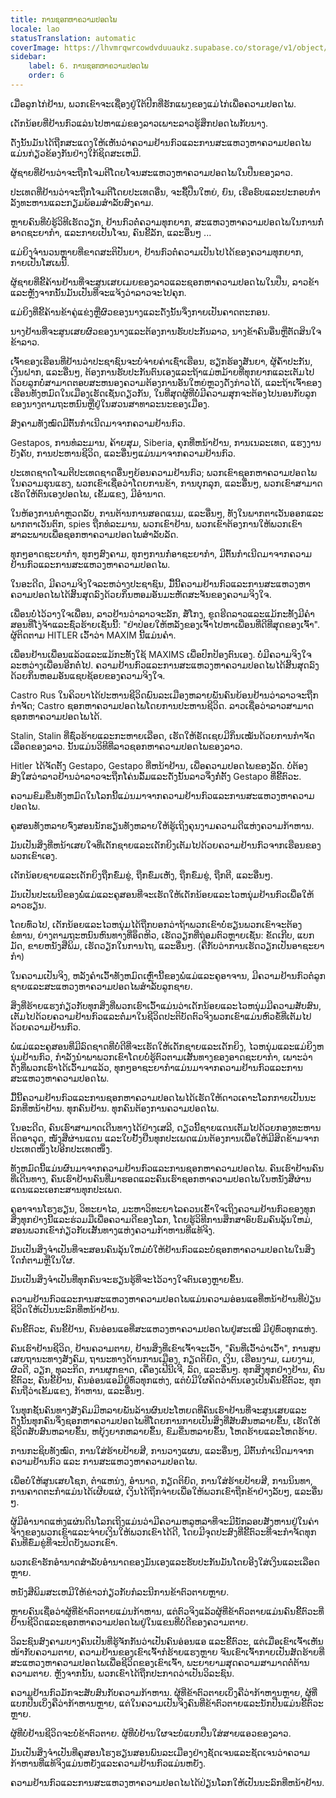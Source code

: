 ```yaml
---
title: ການຊອກຫາຄວາມປອດໄພ
locale: lao
statusTranslation: automatic
coverImage: https://lhvmrqwrcowdvduuaukz.supabase.co/storage/v1/object/public/strapi-uploads/small_cover-educacion-fundamental.webp-2d51a7828a2b1309555be27f7e2a61a0.webp
sidebar:
    label: 6. ການຊອກຫາຄວາມປອດໄພ
    order: 6
---
```

ເມື່ອລູກໄກ່ຢ້ານ, ພວກເຂົາຈະເຊື່ອງຢູ່ໃຕ້ປີກທີ່ຮັກແພງຂອງແມ່ໄກ່ເພື່ອຄວາມປອດໄພ.

ເດັກນ້ອຍທີ່ຢ້ານກົວແລ່ນໄປຫາແມ່ຂອງລາວເພາະລາວຮູ້ສຶກປອດໄພກັບນາງ.

ດັ່ງນັ້ນມັນໄດ້ຖືກສະແດງໃຫ້ເຫັນວ່າຄວາມຢ້ານກົວແລະການສະແຫວງຫາຄວາມປອດໄພແມ່ນກ່ຽວຂ້ອງກັນຢ່າງໃກ້ຊິດສະເຫມີ.

ຜູ້ຊາຍທີ່ຢ້ານວ່າຈະຖືກໂຈມຕີໂດຍໂຈນສະແຫວງຫາຄວາມປອດໄພໃນປືນຂອງລາວ.

ປະເທດທີ່ຢ້ານວ່າຈະຖືກໂຈມຕີໂດຍປະເທດອື່ນ, ຈະຊື້ປືນໃຫຍ່, ຍົນ, ເຮືອຮົບແລະປະກອບກໍາລັງທະຫານແລະກຽມພ້ອມສໍາລັບສົງຄາມ.

ຫຼາຍຄົນທີ່ບໍ່ຮູ້ວິທີເຮັດວຽກ, ຢ້ານກົວຕໍ່ຄວາມທຸກຍາກ, ສະແຫວງຫາຄວາມປອດໄພໃນການກໍ່ອາດຊະຍາກໍາ, ແລະກາຍເປັນໂຈນ, ຄົນຂີ້ລັກ, ແລະອື່ນໆ ...

ແມ່ຍິງຈໍານວນຫຼາຍທີ່ຂາດສະຕິປັນຍາ, ຢ້ານກົວຕໍ່ຄວາມເປັນໄປໄດ້ຂອງຄວາມທຸກຍາກ, ກາຍເປັນໂສເພນີ.

ຜູ້ຊາຍທີ່ຂີ້ຄ້ານຢ້ານທີ່ຈະສູນເສຍເມຍຂອງລາວແລະຊອກຫາຄວາມປອດໄພໃນປືນ, ລາວຂ້າແລະຫຼັງຈາກນັ້ນມັນເປັນທີ່ຈະແຈ້ງວ່າລາວຈະໄປຄຸກ.

ແມ່ຍິງທີ່ຂີ້ຄ້ານຂ້າຄູ່ແຂ່ງຫຼືຜົວຂອງນາງແລະດັ່ງນັ້ນຈຶ່ງກາຍເປັນຄາດຕະກອນ.

ນາງຢ້ານທີ່ຈະສູນເສຍຜົວຂອງນາງແລະຕ້ອງການຮັບປະກັນລາວ, ນາງຂ້າຄົນອື່ນຫຼືຕັດສິນໃຈຂ້າລາວ.

ເຈົ້າຂອງເຮືອນທີ່ຢ້ານວ່າປະຊາຊົນຈະບໍ່ຈ່າຍຄ່າເຊົ່າເຮືອນ, ຮຽກຮ້ອງສັນຍາ, ຜູ້ຄໍ້າປະກັນ, ເງິນຝາກ, ແລະອື່ນໆ, ຕ້ອງການຮັບປະກັນຕົນເອງແລະຖ້າແມ່ຫມ້າຍທີ່ທຸກຍາກແລະເຕັມໄປດ້ວຍລູກບໍ່ສາມາດຕອບສະຫນອງຄວາມຕ້ອງການອັນໃຫຍ່ຫຼວງດັ່ງກ່າວໄດ້, ແລະຖ້າເຈົ້າຂອງເຮືອນທັງຫມົດໃນເມືອງເຮັດເຊັ່ນດຽວກັນ, ໃນທີ່ສຸດຜູ້ທີ່ບໍ່ມີຄວາມສຸກຈະຕ້ອງໄປນອນກັບລູກຂອງນາງຕາມຖະຫນົນຫຼືຢູ່ໃນສວນສາທາລະນະຂອງເມືອງ.

ສົງຄາມທັງໝົດມີຕົ້ນກຳເນີດມາຈາກຄວາມຢ້ານກົວ.

Gestapos, ການທໍລະມານ, ຄ້າຍສຸມ, Siberia, ຄຸກທີ່ຫນ້າຢ້ານ, ການເນລະເທດ, ແຮງງານບັງຄັບ, ການປະຫານຊີວິດ, ແລະອື່ນໆແມ່ນມາຈາກຄວາມຢ້ານກົວ.

ປະເທດຊາດໂຈມຕີປະເທດຊາດອື່ນໆຍ້ອນຄວາມຢ້ານກົວ; ພວກເຂົາຊອກຫາຄວາມປອດໄພໃນຄວາມຮຸນແຮງ, ພວກເຂົາເຊື່ອວ່າໂດຍການຂ້າ, ການບຸກລຸກ, ແລະອື່ນໆ, ພວກເຂົາສາມາດເຮັດໃຫ້ຕົນເອງປອດໄພ, ເຂັ້ມແຂງ, ມີອໍານາດ.

ໃນຫ້ອງການຕໍາຫຼວດລັບ, ການຕ້ານການສອດແນມ, ແລະອື່ນໆ, ທັງໃນພາກຕາເວັນອອກແລະພາກຕາເວັນຕົກ, spies ຖືກທໍລະມານ, ພວກເຂົາຢ້ານ, ພວກເຂົາຕ້ອງການໃຫ້ພວກເຂົາສາລະພາບເພື່ອຊອກຫາຄວາມປອດໄພສໍາລັບລັດ.

ທຸກໆອາດຊະຍາກໍາ, ທຸກໆສົງຄາມ, ທຸກໆການກໍ່ອາຊະຍາກໍາ, ມີຕົ້ນກໍາເນີດມາຈາກຄວາມຢ້ານກົວແລະການສະແຫວງຫາຄວາມປອດໄພ.

ໃນອະດີດ, ມີຄວາມຈິງໃຈລະຫວ່າງປະຊາຊົນ, ມື້ນີ້ຄວາມຢ້ານກົວແລະການສະແຫວງຫາຄວາມປອດໄພໄດ້ສິ້ນສຸດລົງດ້ວຍກິ່ນຫອມອັນມະຫັດສະຈັນຂອງຄວາມຈິງໃຈ.

ເພື່ອນບໍ່ໄວ້ວາງໃຈເພື່ອນ, ລາວຢ້ານວ່າລາວຈະລັກ, ສໍ້ໂກງ, ຂູດຮີດລາວແລະແມ້ກະທັ້ງມີຄໍາສອນທີ່ໂງ່ຈ້າແລະຊົ່ວຮ້າຍເຊັ່ນນີ້: "ຢ່າປ່ອຍໃຫ້ຫລັງຂອງເຈົ້າໄປຫາເພື່ອນທີ່ດີທີ່ສຸດຂອງເຈົ້າ". ຜູ້ຕິດຕາມ HITLER ເວົ້າວ່າ MAXIM ນີ້ແມ່ນຄໍາ.

ເພື່ອນຢ້ານເພື່ອນແລ້ວແລະແມ້ກະທັ້ງໃຊ້ MAXIMS ເພື່ອປົກປ້ອງຕົນເອງ. ບໍ່ມີຄວາມຈິງໃຈລະຫວ່າງເພື່ອນອີກຕໍ່ໄປ. ຄວາມຢ້ານກົວແລະການສະແຫວງຫາຄວາມປອດໄພໄດ້ສິ້ນສຸດລົງດ້ວຍກິ່ນຫອມອັນແຊບຊ້ອຍຂອງຄວາມຈິງໃຈ.

Castro Rus ໃນຄິວບາໄດ້ປະຫານຊີວິດພົນລະເມືອງຫລາຍພັນຄົນຍ້ອນຢ້ານວ່າລາວຈະຖືກກໍາຈັດ; Castro ຊອກຫາຄວາມປອດໄພໂດຍການປະຫານຊີວິດ. ລາວເຊື່ອວ່າລາວສາມາດຊອກຫາຄວາມປອດໄພໄດ້.

Stalin, Stalin ທີ່ຊົ່ວຮ້າຍແລະກະຫາຍເລືອດ, ເຮັດໃຫ້ຣັດເຊຍມີກິ່ນເໝັນດ້ວຍການກຳຈັດເລືອດຂອງລາວ. ນັ້ນແມ່ນວິທີທີ່ລາວຊອກຫາຄວາມປອດໄພຂອງລາວ.

Hitler ໄດ້ຈັດຕັ້ງ Gestapo, Gestapo ທີ່ຫນ້າຢ້ານ, ເພື່ອຄວາມປອດໄພຂອງລັດ. ບໍ່ຕ້ອງສົງໃສວ່າລາວຢ້ານວ່າລາວຈະຖືກໂຄ່ນລົ້ມແລະດັ່ງນັ້ນລາວຈຶ່ງກໍ່ຕັ້ງ Gestapo ທີ່ຂີ້ຕົວະ.

ຄວາມຂົມຂື່ນທັງຫມົດໃນໂລກນີ້ແມ່ນມາຈາກຄວາມຢ້ານກົວແລະການສະແຫວງຫາຄວາມປອດໄພ.

ຄູສອນທັງຫລາຍຈົ່ງສອນນັກຮຽນທັງຫລາຍໃຫ້ຮູ້ເຖິງຄຸນງາມຄວາມດີແຫ່ງຄວາມກ້າຫານ.

ມັນເປັນສິ່ງທີ່ຫນ້າເສຍໃຈທີ່ເດັກຊາຍແລະເດັກຍິງເຕັມໄປດ້ວຍຄວາມຢ້ານກົວຈາກເຮືອນຂອງພວກເຂົາເອງ.

ເດັກນ້ອຍຊາຍແລະເດັກຍິງຖືກຂົ່ມຂູ່, ຖືກຂົ່ມເຫັງ, ຖືກຂົ່ມຂູ່, ຖືກຕີ, ແລະອື່ນໆ.

ມັນເປັນປະເພນີຂອງພໍ່ແມ່ແລະຄູສອນທີ່ຈະເຮັດໃຫ້ເດັກນ້ອຍແລະໄວຫນຸ່ມຢ້ານກົວເພື່ອໃຫ້ລາວຮຽນ.

ໂດຍທົ່ວໄປ, ເດັກນ້ອຍແລະໄວຫນຸ່ມໄດ້ຖືກບອກວ່າຖ້າພວກເຂົາບໍ່ຮຽນພວກເຂົາຈະຕ້ອງຂໍທານ, ຍ່າງຕາມຖະຫນົນຫົນທາງທີ່ອຶດຫິວ, ເຮັດວຽກທີ່ຖ່ອມຕົວຫຼາຍເຊັ່ນ: ຂັດເກີບ, ແບກມັດ, ຂາຍຫນັງສືພິມ, ເຮັດວຽກໃນການໄຖ, ແລະອື່ນໆ. (ຄືກັບວ່າການເຮັດວຽກເປັນອາຊະຍາກໍາ)

ໃນຄວາມເປັນຈິງ, ຫລັງຄໍາເວົ້າທັງຫມົດເຫຼົ່ານີ້ຂອງພໍ່ແມ່ແລະຄູອາຈານ, ມີຄວາມຢ້ານກົວຕໍ່ລູກຊາຍແລະສະແຫວງຫາຄວາມປອດໄພສໍາລັບລູກຊາຍ.

ສິ່ງທີ່ຮ້າຍແຮງກ່ຽວກັບທຸກສິ່ງທີ່ພວກເຮົາເວົ້າແມ່ນວ່າເດັກນ້ອຍແລະໄວຫນຸ່ມມີຄວາມສັບສົນ, ເຕັມໄປດ້ວຍຄວາມຢ້ານກົວແລະຕໍ່ມາໃນຊີວິດປະຕິບັດຕົວຈິງພວກເຂົາແມ່ນຫົວຂໍ້ທີ່ເຕັມໄປດ້ວຍຄວາມຢ້ານກົວ.

ພໍ່ແມ່ແລະຄູສອນທີ່ມີລົດຊາດທີ່ບໍ່ດີທີ່ຈະເຮັດໃຫ້ເດັກຊາຍແລະເດັກຍິງ, ໄວຫນຸ່ມແລະແມ່ຍິງຫນຸ່ມຢ້ານກົວ, ກໍາລັງນໍາພາພວກເຂົາໂດຍບໍ່ຮູ້ຕົວຕາມເສັ້ນທາງຂອງອາດຊະຍາກໍາ, ເພາະວ່າດັ່ງທີ່ພວກເຮົາໄດ້ເວົ້າມາແລ້ວ, ທຸກໆອາຊະຍາກໍາແມ່ນມາຈາກຄວາມຢ້ານກົວແລະການສະແຫວງຫາຄວາມປອດໄພ.

ມື້ນີ້ຄວາມຢ້ານກົວແລະການຊອກຫາຄວາມປອດໄພໄດ້ເຮັດໃຫ້ດາວເຄາະໂລກກາຍເປັນນະລົກທີ່ຫນ້າຢ້ານ. ທຸກຄົນຢ້ານ. ທຸກຄົນຕ້ອງການຄວາມປອດໄພ.

ໃນອະດີດ, ຄົນເຮົາສາມາດເດີນທາງໄດ້ຢ່າງເສລີ, ດຽວນີ້ຊາຍແດນເຕັມໄປດ້ວຍກອງທະຫານຕິດອາວຸດ, ໜັງສືຜ່ານແດນ ແລະໃບຢັ້ງຢືນທຸກປະເພດແມ່ນຕ້ອງການເພື່ອໃຫ້ມີສິດຂ້າມຈາກປະເທດໜຶ່ງໄປອີກປະເທດໜຶ່ງ.

ທັງຫມົດນີ້ແມ່ນຜົນມາຈາກຄວາມຢ້ານກົວແລະການຊອກຫາຄວາມປອດໄພ. ຄົນເຮົາຢ້ານຄົນທີ່ເດີນທາງ, ຄົນເຮົາຢ້ານຄົນທີ່ມາຮອດແລະຄົນເຮົາຊອກຫາຄວາມປອດໄພໃນຫນັງສືຜ່ານແດນແລະເອກະສານທຸກປະເພດ.

ຄູອາຈານໂຮງຮຽນ, ວິທະຍາໄລ, ມະຫາວິທະຍາໄລຄວນເຂົ້າໃຈເຖິງຄວາມຢ້ານກົວຂອງທຸກສິ່ງທຸກຢ່າງນີ້ແລະຮ່ວມມືເພື່ອຄວາມດີຂອງໂລກ, ໂດຍຮູ້ວິທີການສຶກສາອົບຮົມຄົນລຸ້ນໃຫມ່, ສອນພວກເຂົາກ່ຽວກັບເສັ້ນທາງແຫ່ງຄວາມກ້າຫານທີ່ແທ້ຈິງ.

ມັນເປັນສິ່ງຈໍາເປັນທີ່ຈະສອນຄົນລຸ້ນໃຫມ່ບໍ່ໃຫ້ຢ້ານກົວແລະບໍ່ຊອກຫາຄວາມປອດໄພໃນສິ່ງໃດກໍ່ຕາມຫຼືໃນໃຜ.

ມັນເປັນສິ່ງຈໍາເປັນທີ່ທຸກຄົນຈະຮຽນຮູ້ທີ່ຈະໄວ້ວາງໃຈຕົນເອງຫຼາຍຂຶ້ນ.

ຄວາມຢ້ານກົວແລະການສະແຫວງຫາຄວາມປອດໄພແມ່ນຄວາມອ່ອນແອທີ່ຫນ້າຢ້ານທີ່ປ່ຽນຊີວິດໃຫ້ເປັນນະລົກທີ່ຫນ້າຢ້ານ.

ຄົນຂີ້ຕົວະ, ຄົນຂີ້ຢ້ານ, ຄົນອ່ອນແອທີ່ສະແຫວງຫາຄວາມປອດໄພຢູ່ສະເໝີ ມີຢູ່ທົ່ວທຸກແຫ່ງ.

ຄົນເຮົາຢ້ານຊີວິດ, ຢ້ານຄວາມຕາຍ, ຢ້ານສິ່ງທີ່ເຂົາເຈົ້າຈະເວົ້າ, "ຄົນທີ່ເວົ້າວ່າເວົ້າ", ການສູນເສຍຖານະທາງສັງຄົມ, ຖານະທາງດ້ານການເມືອງ, ກຽດຕິຍົດ, ເງິນ, ເຮືອນງາມ, ເມຍງາມ, ຜົວດີ, ວຽກ, ທຸລະກິດ, ການຜູກຂາດ, ເຄື່ອງເຟີນີເຈີ, ລົດ, ແລະອື່ນໆ. ທຸກສິ່ງທຸກຢ່າງຢ້ານ, ຄົນຂີ້ຕົວະ, ຄົນຂີ້ຢ້ານ, ຄົນອ່ອນແອມີຢູ່ທົ່ວທຸກແຫ່ງ, ແຕ່ບໍ່ມີໃຜຄິດວ່າຕົນເອງເປັນຄົນຂີ້ຕົວະ, ທຸກຄົນຖືວ່າເຂັ້ມແຂງ, ກ້າຫານ, ແລະອື່ນໆ.

ໃນທຸກຊັ້ນຄົນທາງສັງຄົມມີຫລາຍພັນລ້ານຜົນປະໂຫຍດທີ່ຄົນເຮົາຢ້ານທີ່ຈະສູນເສຍແລະດັ່ງນັ້ນທຸກຄົນຈຶ່ງຊອກຫາຄວາມປອດໄພທີ່ໂດຍການກາຍເປັນສິ່ງທີ່ສັບສົນຫລາຍຂຶ້ນ, ເຮັດໃຫ້ຊີວິດສັບສົນຫລາຍຂຶ້ນ, ຫຍຸ້ງຍາກຫລາຍຂຶ້ນ, ຂົມຂື່ນຫລາຍຂຶ້ນ, ໂຫດຮ້າຍແລະໂຫດຮ້າຍ.

ການກະຊິບທັງໝົດ, ການໃສ່ຮ້າຍປ້າຍສີ, ການວາງແຜນ, ແລະອື່ນໆ, ມີຕົ້ນກຳເນີດມາຈາກຄວາມຢ້ານກົວ ແລະ ການສະແຫວງຫາຄວາມປອດໄພ.

ເພື່ອບໍ່ໃຫ້ສູນເສຍໂຊກ, ຕໍາແຫນ່ງ, ອໍານາດ, ກຽດຕິຍົດ, ການໃສ່ຮ້າຍປ້າຍສີ, ການນິນທາ, ການຄາດຕະກໍາແມ່ນໄດ້ເຜີຍແຜ່, ເງິນໄດ້ຖືກຈ່າຍເພື່ອໃຫ້ພວກເຂົາຖືກຂ້າຢ່າງລັບໆ, ແລະອື່ນໆ.

ຜູ້ມີອໍານາດແຫ່ງແຜ່ນດິນໂລກເຖິງແມ່ນວ່າມີຄວາມຫລູຫລາທີ່ຈະມີນັກລອບສັງຫານຢູ່ໃນຄ່າຈ້າງຂອງພວກເຂົາແລະຈ່າຍເງິນໃຫ້ພວກເຂົາໄດ້ດີ, ໂດຍມີຈຸດປະສົງທີ່ຂີ້ຕົວະທີ່ຈະກໍາຈັດທຸກຄົນທີ່ຂົ່ມຂູ່ທີ່ຈະປິດບັງພວກເຂົາ.

ພວກເຂົາຮັກອໍານາດສໍາລັບອໍານາດຂອງມັນເອງແລະຮັບປະກັນມັນໂດຍອີງໃສ່ເງິນແລະເລືອດຫຼາຍ.

ຫນັງສືພິມສະເຫມີໃຫ້ຂ່າວກ່ຽວກັບກໍລະນີການຂ້າຕົວຕາຍຫຼາຍ.

ຫຼາຍຄົນເຊື່ອວ່າຜູ້ທີ່ຂ້າຕົວຕາຍແມ່ນກ້າຫານ, ແຕ່ຕົວຈິງແລ້ວຜູ້ທີ່ຂ້າຕົວຕາຍແມ່ນຄົນຂີ້ຕົວະທີ່ຢ້ານຊີວິດແລະຊອກຫາຄວາມປອດໄພຢູ່ໃນແຂນທີ່ບໍ່ດີຂອງຄວາມຕາຍ.

ວິລະຊົນສົງຄາມບາງຄົນເປັນທີ່ຮູ້ຈັກກັນວ່າເປັນຄົນອ່ອນແອ ແລະຂີ້ຕົວະ, ແຕ່ເມື່ອເຂົາເຈົ້າເຫັນໜ້າກັບຄວາມຕາຍ, ຄວາມຢ້ານຂອງເຂົາເຈົ້າກໍຮ້າຍແຮງຫຼາຍ ຈົນເຂົາເຈົ້າກາຍເປັນສັດຮ້າຍທີ່ສະແຫວງຫາຄວາມປອດໄພເພື່ອຊີວິດຂອງເຂົາເຈົ້າ, ພະຍາຍາມສຸດຄວາມສາມາດຕໍ່ຕ້ານຄວາມຕາຍ. ຫຼັງຈາກນັ້ນ, ພວກເຂົາໄດ້ຖືກປະກາດວ່າເປັນວິລະຊົນ.

ຄວາມຢ້ານກົວມັກຈະສັບສົນກັບຄວາມກ້າຫານ. ຜູ້ທີ່ຂ້າຕົວຕາຍເບິ່ງຄືວ່າກ້າຫານຫຼາຍ, ຜູ້ທີ່ແບກປືນເບິ່ງຄືວ່າກ້າຫານຫຼາຍ, ແຕ່ໃນຄວາມເປັນຈິງຄົນທີ່ຂ້າຕົວຕາຍແລະນັກປືນແມ່ນຂີ້ຕົວະຫຼາຍ.

ຜູ້ທີ່ບໍ່ຢ້ານຊີວິດຈະບໍ່ຂ້າຕົວຕາຍ. ຜູ້ທີ່ບໍ່ຢ້ານໃຜຈະບໍ່ແບກປືນໃສ່ສາຍແອວຂອງລາວ.

ມັນເປັນສິ່ງຈໍາເປັນທີ່ຄູສອນໂຮງຮຽນສອນພົນລະເມືອງຢ່າງຊັດເຈນແລະຊັດເຈນວ່າຄວາມກ້າຫານທີ່ແທ້ຈິງແມ່ນຫຍັງແລະຄວາມຢ້ານກົວແມ່ນຫຍັງ.

ຄວາມຢ້ານກົວແລະການສະແຫວງຫາຄວາມປອດໄພໄດ້ປ່ຽນໂລກໃຫ້ເປັນນະລົກທີ່ຫນ້າຢ້ານ.

